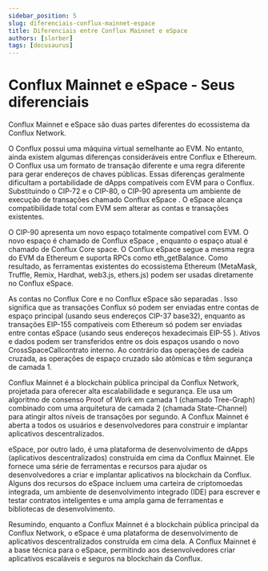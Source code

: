 ```yaml
---
sidebar_position: 5
slug: diferenciais-conflux-mainnet-espace
title: Diferenciais entre Conflux Mainnet e eSpace
authors: [slorber]
tags: [docusaurus]
---
```


# Conflux Mainnet e eSpace - Seus diferenciais
Conflux Mainnet e eSpace são duas partes diferentes do ecossistema da Conflux Network.



O Conflux possui uma máquina virtual semelhante ao EVM. No entanto, ainda existem algumas diferenças consideráveis ​​entre Conflux e Ethereum. O Conflux usa um formato de transação diferente e uma regra diferente para gerar endereços de chaves públicas. Essas diferenças geralmente dificultam a portabilidade de dApps compatíveis com EVM para o Conflux. Substituindo o CIP-72 e o CIP-80, o CIP-90 apresenta um ambiente de execução de transações chamado Conflux eSpace . O eSpace alcança compatibilidade total com EVM sem alterar as contas e transações existentes.

O CIP-90 apresenta um novo espaço totalmente compatível com EVM. O novo espaço é chamado de Conflux eSpace , enquanto o espaço atual é chamado de Conflux Core space. O Conflux eSpace segue a mesma regra do EVM da Ethereum e suporta RPCs como eth_getBalance. Como resultado, as ferramentas existentes do ecossistema Ethereum (MetaMask, Truffle, Remix, Hardhat, web3.js, ethers.js) podem ser usadas diretamente no Conflux eSpace.

As contas no Conflux Core e no Conflux eSpace são separadas . Isso significa que as transações Conflux só podem ser enviadas entre contas de espaço principal (usando seus endereços CIP-37 base32), enquanto as transações EIP-155 compatíveis com Ethereum só podem ser enviadas entre contas eSpace (usando seus endereços hexadecimais EIP-55 ). Ativos e dados podem ser transferidos entre os dois espaços usando o novo CrossSpaceCallcontrato interno. Ao contrário das operações de cadeia cruzada, as operações de espaço cruzado são atômicas e têm segurança de camada 1.

Conflux Mainnet é a blockchain pública principal da Conflux Network, projetada para oferecer alta escalabilidade e segurança. Ele usa um algoritmo de consenso Proof of Work em camada 1 (chamado Tree-Graph) combinado com uma arquitetura de camada 2 (chamada State-Channel) para atingir altos níveis de transações por segundo. A Conflux Mainnet é aberta a todos os usuários e desenvolvedores para construir e implantar aplicativos descentralizados.

eSpace, por outro lado, é uma plataforma de desenvolvimento de dApps (aplicativos descentralizados) construída em cima da Conflux Mainnet. Ele fornece uma série de ferramentas e recursos para ajudar os desenvolvedores a criar e implantar aplicativos na blockchain da Conflux. Alguns dos recursos do eSpace incluem uma carteira de criptomoedas integrada, um ambiente de desenvolvimento integrado (IDE) para escrever e testar contratos inteligentes e uma ampla gama de ferramentas e bibliotecas de desenvolvimento.

Resumindo, enquanto a Conflux Mainnet é a blockchain pública principal da Conflux Network, o eSpace é uma plataforma de desenvolvimento de aplicativos descentralizados construída em cima dela. A Conflux Mainnet é a base técnica para o eSpace, permitindo aos desenvolvedores criar aplicativos escaláveis e seguros na blockchain da Conflux.

